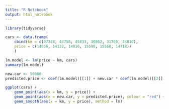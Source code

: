```yaml
---
title: "R Notebook"
output: html_notebook
---
```

```r
library(tidyverse)
```


```r
cars <- data.frame(
	cbind(km = c(37388, 44758, 45833, 30862, 31705, 34010),
	price = c(14636, 14122, 14016, 15590, 15568, 14718))
	)

lm.model <- lm(price ~ km, cars)
summary(lm.model)
```
```r
new.car <- 50000
predicted.price <- coef(lm.model)[[1]] + new.car * coef(lm.model)[[2]]
```

```r
ggplot(cars) +
	geom_point(aes(x = km, y = price)) +
	geom_point(aes(x = new.car, y = predicted.price), colour = "red") +
	geom_smooth(aes(x = km, y = price), method = lm)
```

